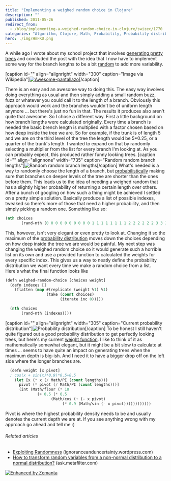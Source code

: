```yaml
---
title: "Implementing a weighed random choice in Clojure"
description: ""
published: 2011-05-26
redirect_from:
  - /blog/implementing-a-weighed-random-choice-in-clojure/swizec/1770
categories: "Algorithm, Clojure, Math, Probability, Probability distribution, Randomness, Uncategorized"
hero: ./img/HmFKU.png
---
```


A while ago I wrote about my school project that involves [generating pretty trees](http://swizec.com/blog/using-prime-numbers-to-generate-pretty-trees/swizec/1705 "Using prime numbers to generate pretty trees") and concluded the post with the idea that I now have to implement some way for the branch lengths to be a bit [random](http://en.wikipedia.org/wiki/Randomness "Randomness") to add more variability.

\[caption id="" align="alignright" width="300" caption="Image via Wikipedia"][![Awesome-pantallazo](http://upload.wikimedia.org/wikipedia/commons/thumb/2/26/Awesome-pantallazo.png/300px-Awesome-pantallazo.png "Awesome-pantallazo")](http://commons.wikipedia.org/wiki/File:Awesome-pantallazo.png)\[/caption]

There is an easy and an awesome way to doing this. The easy way involves doing everything as usual and then simply adding a small random buzz, fuzz or whatever you could call it to the length of a branch. Obviously this approach would work and the branches wouldn't be of uniform length anymore ... but there's just no fun in that. The results it produces also aren't quite that awesome. So I chose a different way. First a little background on how branch lengths were calculated originally. Every time a branch is needed the basic brench length is multiplied with a factor chosen based on how deep inside the tree we are. So for example, if the trunk is of length 5 and we are on the third level of the tree the length would be 5\*0.25, or a quarter of the trunk's length. I wanted to expand on that by randomly selecting a multiplier from the list for every branch I'm looking at. As you can probably expect, this produced rather funny looking trees. \[caption id="" align="alignnone" width="735" caption="Random random branch lengths"]![](./img/HmFKU.png "Random random branch lengths")\[/caption] What's needed is a way to randomly choose the length of a branch, but [probabilistically](http://en.wikipedia.org/wiki/Probability "Probability") making sure that branches on deeper levels of the tree are shorter than the ones before them. This leads us to the idea of needing a weighed random that has a slightly higher probability of returning a certain length over others. After a bunch of googling on how such a thing might be achieved I settled on a pretty simple solution. Basically produce a list of possible indexes, tweaked so there's more of those that need a higher probability, and then simply picking a random one. Something like so:

```lisp
(nth choices
       (rand-nth (0 0 0 0 0 0 0 0 0 0 1 1 1 1 1 1 1 1 2 2 2 2 2 2 3 3 3 4))
```

This, however, isn't very elegant or even pretty to look at. Changing it so the maximum of the [probability distribution](http://en.wikipedia.org/wiki/Probability_distribution "Probability distribution") moves down the choices depending on how deep inside the tree we are would be painful. My next step was changing the weighed random choice so it would generate such a horrible list on its own and use a provided function to calculated the weights for every specific index. This gives us a way to neatly define the probability distribution we want every time we make a random choice from a list. Here's what the final function looks like

```lisp
(defn weighed-random-choice [choices weight]
  (defn indexes []
    (flatten (map #(replicate (weight %1) %1)
                  (take (count choices)
                        (iterate inc 0)))))

  (nth choices
       (rand-nth (indexes))))
```

\[caption id="" align="alignright" width="305" caption="Current probability distribution"]![](./img/4pcaV.png "Probability distribution")\[/caption] To be honest I still haven't quite figured out a good probability distribution to get perfectly looking trees, but here's my current [weight function](http://en.wikipedia.org/wiki/Weight_function "Weight function"). I like to think of it as mathematically somewhat elegant, but it might be a bit slow to calculate at times ... seems to have quite an impact on generating trees when the maximum depth is big-ish. And I need it to have a bigger drop off on the left side where the longer branches are.

```lisp
  (defn weight [x pivot]
  ; cos(x + sin(x)*0.9)*0.5+0.5
    (let [x (* x (/ Math/PI (count lengths)))
	  pivot (* pivot (/ Math/PI (count lengths)))]
      (int (Math/floor (* 10
			  (+ 0.5 (* 0.5
				    (Math/cos (+ (- x pivot)
						 (* 0.9 (Math/sin (- x pivot))))))))))))
```

Pivot is where the highest probability density needs to be and usually denotes the current depth we are at. If you see anything wrong with my approach go ahead and tell me :)

###### Related articles

- [Exploiting Randomness](http://ignoranceanduncertainty.wordpress.com/2011/03/21/exploiting-randomness/) (ignoranceanduncertainty.wordpress.com)
- [How to transform random variables from a non-normal distribution to a normal distribution?](http://ask.metafilter.com/182181/How-to-transform-random-variables-from-a-nonnormal-distribution-to-a-normal-distribution) (ask.metafilter.com)

[![Enhanced by Zemanta](http://img.zemanta.com/zemified_e.png?x-id=a8706682-511c-4755-b128-f7193a67b53b)](http://www.zemanta.com/ "Enhanced by Zemanta")
